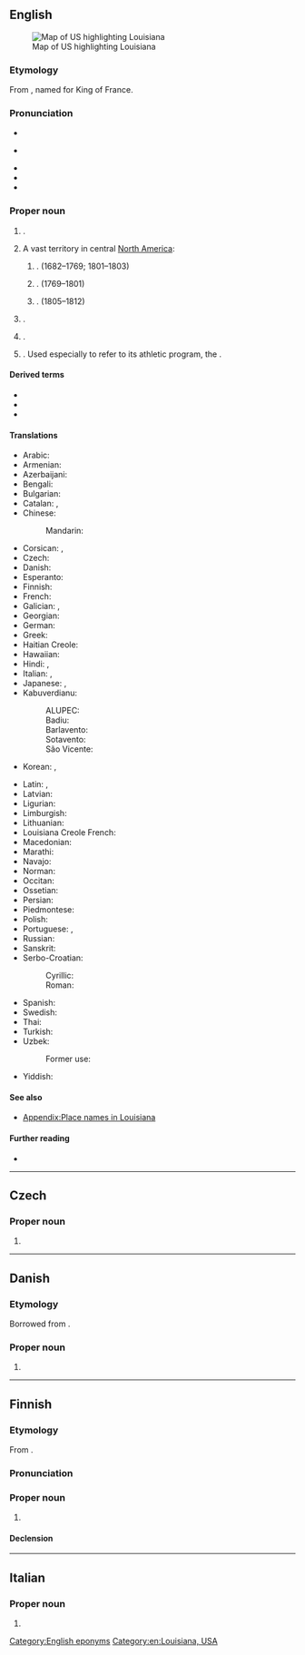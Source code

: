 ==English==
[[Image:Map of USA highlighting Louisiana.png|thumb|right|Map of US highlighting Louisiana]]

===Etymology===
From {{der|en|fr|Louisiane}}, named for King {{w|Louis XIV}} of France.

===Pronunciation===
* {{IPA|en|/luːˌiːziˈænə/|/ləˌwiːziˈænə/}}
* {{a|Southern US}} {{IPA|en|/ˌluːziˈænə/}}
* {{audio|en|en-us-Louisiana.ogg|Audio (GenAm)}}
* {{audio|en|en-us-Louisiana-2.ogg|Audio (Southern US)}}
* {{rhymes|en|ænə}}

===Proper noun===
{{en-proper noun}}

# {{place|en|state|in the [[Deep South]] and South Central regions of the|c/US|capital=Baton Rouge|largest city=New Orleans}}.
# {{lb|en|historical}} A vast territory in central [[North America]]:
## {{place|en|former polity|c/France|def=An administrative district of [[New France]]}}. (1682–1769; 1801–1803)
## {{place|en|former polity|c/Spain|def=A [[governorate]] of [[New Spain]]}}. (1769–1801)
## {{place|en|former territory|c/US}}. (1805–1812)
# {{place|en|city|co/Pike County|s/Missouri|named for the founder's daughter, Louisiana Bayse}}.
# {{place|en|ghost town|co/Douglas County|s/Kansas}}.
# {{w|University of Louisiana at Lafayette}}. Used especially to refer to its athletic program, the {{w|Louisiana Ragin' Cajuns}}. {{c|en|Universities}}

====Derived terms====
* {{l|en|LA}}
* {{l|en|Louisianan}}
* {{l|en|Louisianian}}

====Translations====
{{trans-top|US state}}
* Arabic: {{t|ar|لُويْزِيَانَا|f|tr=luyziyānā}}
* Armenian: {{t+|hy|Լուիզիանա}}
* Azerbaijani: {{t+|az|Luiziana}}
* Bengali: {{t|bn|লুইজিয়ানা|sc=Beng}}
* Bulgarian: {{t|bg|Луизиа́на|f}}
* Catalan: {{t|ca|Luisiana|f}}, {{t|ca|Louisiana|f}}
* Chinese:
*: Mandarin: {{t+|cmn|路易斯安那州|tr=Lùyìsī'ānnà-zhōu|sc=Hani}}
* Corsican: {{t|co|Louisiana|f}}, {{t|co|Luisiana|f}}
* Czech: {{t+|cs|Louisiana|f}}
* Danish: {{t|da|Louisiana}}
* Esperanto: {{t|eo|Luiziano}}
* Finnish: {{t+|fi|Louisiana}}
* French: {{t+|fr|Louisiane|f}}
* Galician: {{t+|gl|Luisiana|f}}, {{t+|gl|Louisiana|f}}
* Georgian: {{t|ka|ლუიზიანა|sc=Geor}}
* German: {{t+|de|Louisiana}}
* Greek: {{t+|el|Λουιζιάνα|f}}
* Haitian Creole: {{t|ht|Lwiziana|f}}
* Hawaiian: {{t|haw|Luikiana}}
* Hindi: {{t|hi|लुईज़ियाना|sc=Deva}}, {{t|hi|लूसियाना}}
* Italian: {{t+|it|Louisiana|f}}, {{t|it|Luisiana|f}}
* Japanese: {{t|ja|ルイジアナ州|tr=Ruijiana-shū}}, {{t|ja|ルイジアナ|tr=Ruijiana}}
* Kabuverdianu:
*: ALUPEC: {{t|kea|Luiziana}}
*: Badiu: {{t|kea|Luiziana}}
*: Barlavento: {{t|kea|Luiziana}}
*: Sotavento: {{t|kea|Luiziana}}
*: São Vicente: {{t|kea|Luiziana}}
* Korean: {{t|ko|^루이지애나 주|tr=lu'ijiaena ju}}, {{t|ko|^루이지애나|tr=lu'ijiaena}}
{{trans-mid}}
* Latin: {{t|la|Ludovicia|f}}, {{t|la|Ludoviciana|f}}
* Latvian: {{t|lv|Luiziāna}}
* Ligurian: {{t|lij|Louisiann-a}}
* Limburgish: {{t|li|Lousiana}}
* Lithuanian: {{t|lt|Luiziana}}
* Louisiana Creole French: {{t|lou|Lwizyan|f}}
* Macedonian: {{t|mk|Луизија́на|f}}
* Marathi: {{t|mr|लुईझियाना|sc=Deva}}
* Navajo: {{t|nv|Tónteel Chʼínílį́}}
* Norman: {{t|nrf|Louisianne|f}}
* Occitan: {{t+|oc|Loïsiana|f}}
* Ossetian: {{t|os|Луизианӕ}}
* Persian: {{t|fa|لوئیزیانا|sc=fa-Arab}}
* Piedmontese: {{t|pms|Luisian-a}}
* Polish: {{t+|pl|Luizjana|f}}
* Portuguese: {{t|pt|Luisiana|f|m}}, {{t+|pt|Louisiana|f|m}}
* Russian: {{t+|ru|Луизиа́на|f}}
* Sanskrit: {{t|sa|लुईजियाना}}
* Serbo-Croatian:
*: Cyrillic: {{t|sh|Луизиана|f|sc=Cyrl}}
*: Roman: {{t|sh|Luiziana|f}}
* Spanish: {{t+|es|Luisiana|f}}
* Swedish: {{t+|sv|Louisiana|n}}
* Thai: {{t|th|ลุยเซียนา}}
* Turkish: {{t+|tr|Louisiana}}
* Uzbek: {{t|uz|Luiziana}}
*: Former use: {{t|uz|Луизиана|sc=Cyrl}}
* Yiddish: {{t|yi|לויִזיאַנאַ}}
{{trans-bottom}}

====See also====
* [[Appendix:Place names in Louisiana]]

====Further reading====
* {{pedialite}}

[[Category:English eponyms]]
[[Category:en:Louisiana, USA]]
{{c|en|Universities}}

----

==Czech==

===Proper noun===
{{cs-proper noun|g=f}}

# {{place|cs|state|c/USA|t1=Louisiana}}

----

==Danish==
{{wikipedia|lang=da}}

===Etymology===
Borrowed from {{bor|da|en|Louisiana}}.

===Proper noun===
{{head|da|proper noun|genitive|Louisianas}}

# {{place|da|state|c/USA|t1=Louisiana}}

----

==Finnish==

===Etymology===
From {{bor|fi|en|Louisiana}}.

===Pronunciation===
{{fi-p|luisia(ː)na|h=Loui.sia.na}}

===Proper noun===
{{fi-noun|proper=true}}

# {{place|fi|state|c/USA|t1=Louisiana}}

====Declension====
{{fi-decl-kala|n=sg|Louisian|||a}}

----

==Italian==

===Proper noun===
{{it-proper noun|f}}

# {{alt sp|it|Luisiana}}
